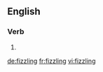 ==English==

===Verb===
{{head|en|present participle}}

# {{present participle of|fizzle|lang=en}}

[[de:fizzling]]
[[fr:fizzling]]
[[vi:fizzling]]
